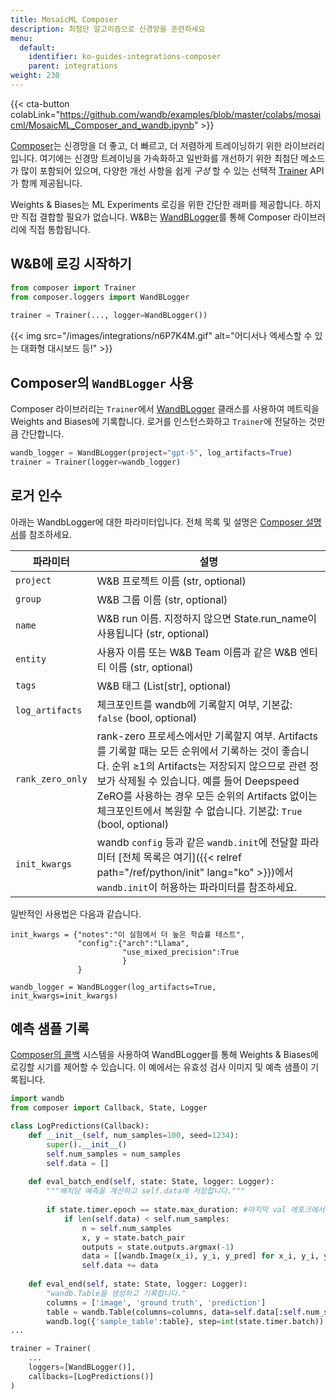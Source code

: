 ```yaml
---
title: MosaicML Composer
description: 최첨단 알고리즘으로 신경망을 훈련하세요
menu:
  default:
    identifier: ko-guides-integrations-composer
    parent: integrations
weight: 230
---
```


{{< cta-button colabLink="https://github.com/wandb/examples/blob/master/colabs/mosaicml/MosaicML_Composer_and_wandb.ipynb" >}}

[Composer](https://github.com/mosaicml/composer)는 신경망을 더 좋고, 더 빠르고, 더 저렴하게 트레이닝하기 위한 라이브러리입니다. 여기에는 신경망 트레이닝을 가속화하고 일반화를 개선하기 위한 최첨단 메소드가 많이 포함되어 있으며, 다양한 개선 사항을 쉽게 _구성_ 할 수 있는 선택적 [Trainer](https://docs.mosaicml.com/projects/composer/en/stable/trainer/using_the_trainer.html) API가 함께 제공됩니다.

Weights & Biases는 ML Experiments 로깅을 위한 간단한 래퍼를 제공합니다. 하지만 직접 결합할 필요가 없습니다. W&B는 [WandBLogger](https://docs.mosaicml.com/projects/composer/en/stable/trainer/file_uploading.html#weights-biases-artifacts)를 통해 Composer 라이브러리에 직접 통합됩니다.

## W&B에 로깅 시작하기

```python
from composer import Trainer
from composer.loggers import WandBLogger
﻿
trainer = Trainer(..., logger=WandBLogger())
```

{{< img src="/images/integrations/n6P7K4M.gif" alt="어디서나 엑세스할 수 있는 대화형 대시보드 등!" >}}

## Composer의 `WandBLogger` 사용

Composer 라이브러리는 `Trainer`에서 [WandBLogger](https://docs.mosaicml.com/projects/composer/en/stable/trainer/file_uploading.html#weights-biases-artifacts) 클래스를 사용하여 메트릭을 Weights and Biases에 기록합니다. 로거를 인스턴스화하고 `Trainer`에 전달하는 것만큼 간단합니다.

```python
wandb_logger = WandBLogger(project="gpt-5", log_artifacts=True)
trainer = Trainer(logger=wandb_logger)
```

## 로거 인수

아래는 WandbLogger에 대한 파라미터입니다. 전체 목록 및 설명은 [Composer 설명서](https://docs.mosaicml.com/projects/composer/en/stable/api_reference/generated/composer.loggers.WandBLogger.html)를 참조하세요.

| 파라미터                       | 설명                                                                                                                                                                                                                                                                                                                                                              |
| ------------------------------- | ------------------------------------------------------------------------------------------------------------------------------------------------------------------------------------------------------------------------------------------------------------------------------------------------------------------------------------------------------------------------ |
| `project`                 | W&B 프로젝트 이름 (str, optional)
| `group`                   | W&B 그룹 이름 (str, optional)
| `name`                   | W&B run 이름. 지정하지 않으면 State.run_name이 사용됩니다 (str, optional)
| `entity`                   | 사용자 이름 또는 W&B Team 이름과 같은 W&B 엔티티 이름 (str, optional)
| `tags`                   | W&B 태그 (List[str], optional)
| `log_artifacts`                 | 체크포인트를 wandb에 기록할지 여부, 기본값: `false` (bool, optional)|
| `rank_zero_only`         | rank-zero 프로세스에서만 기록할지 여부. Artifacts를 기록할 때는 모든 순위에서 기록하는 것이 좋습니다. 순위 ≥1의 Artifacts는 저장되지 않으므로 관련 정보가 삭제될 수 있습니다. 예를 들어 Deepspeed ZeRO를 사용하는 경우 모든 순위의 Artifacts 없이는 체크포인트에서 복원할 수 없습니다. 기본값: `True` (bool, optional)
| `init_kwargs`                   | wandb `config` 등과 같은 `wandb.init`에 전달할 파라미터 [전체 목록은 여기]({{< relref path="/ref/python/init" lang="ko" >}})에서 `wandb.init`이 허용하는 파라미터를 참조하세요.


일반적인 사용법은 다음과 같습니다.

```
init_kwargs = {"notes":"이 실험에서 더 높은 학습률 테스트", 
               "config":{"arch":"Llama",
                         "use_mixed_precision":True
                         }
               }

wandb_logger = WandBLogger(log_artifacts=True, init_kwargs=init_kwargs)
```

## 예측 샘플 기록

[Composer의 콜백](https://docs.mosaicml.com/projects/composer/en/stable/trainer/callbacks.html) 시스템을 사용하여 WandBLogger를 통해 Weights & Biases에 로깅할 시기를 제어할 수 있습니다. 이 예에서는 유효성 검사 이미지 및 예측 샘플이 기록됩니다.

```python
import wandb
from composer import Callback, State, Logger

class LogPredictions(Callback):
    def __init__(self, num_samples=100, seed=1234):
        super().__init__()
        self.num_samples = num_samples
        self.data = []
        
    def eval_batch_end(self, state: State, logger: Logger):
        """배치당 예측을 계산하고 self.data에 저장합니다."""
        
        if state.timer.epoch == state.max_duration: #마지막 val 에포크에서
            if len(self.data) < self.num_samples:
                n = self.num_samples
                x, y = state.batch_pair
                outputs = state.outputs.argmax(-1)
                data = [[wandb.Image(x_i), y_i, y_pred] for x_i, y_i, y_pred in list(zip(x[:n], y[:n], outputs[:n]))]
                self.data += data
            
    def eval_end(self, state: State, logger: Logger):
        "wandb.Table을 생성하고 기록합니다."
        columns = ['image', 'ground truth', 'prediction']
        table = wandb.Table(columns=columns, data=self.data[:self.num_samples])
        wandb.log({'sample_table':table}, step=int(state.timer.batch))         
...

trainer = Trainer(
    ...
    loggers=[WandBLogger()],
    callbacks=[LogPredictions()]
)
```